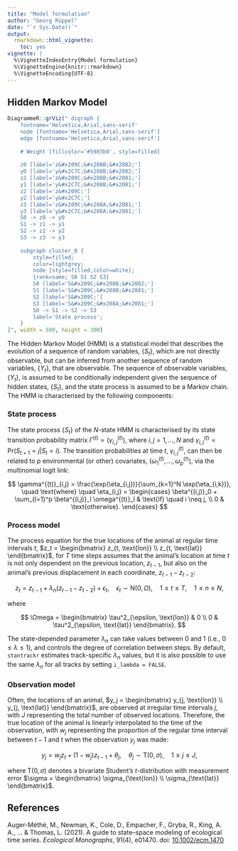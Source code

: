 ```yaml
---
title: "Model formulation"
author: "Georg Rüppel"
date: "`r Sys.Date()`"
output:
  rmarkdown::html_vignette:
    toc: yes
vignette: |
  %\VignetteIndexEntry{Model formulation}
  %\VignetteEngine{knitr::rmarkdown}
  %\VignetteEncoding{UTF-8}
---
```


## Hidden Markov Model

```r
DiagrammeR::grViz(" digraph {
	fontname='Helvetica,Arial,sans-serif'
	node [fontname='Helvetica,Arial,sans-serif']
	edge [fontname='Helvetica,Arial,sans-serif']
    
    # Weight [fillcolor='#5983b0', style=filled]
    
    z0 [label='z&#x209C;&#x208B;&#x2082;']
    y0 [label='y&#x2C7C;&#x208B;&#x2082;']
    z1 [label='z&#x209C;&#x208B;&#x2081;']
    y1 [label='y&#x2C7C;&#x208B;&#x2081;']
    z2 [label='z&#x209C;']
    y2 [label='y&#x2C7C;']
    z3 [label='z&#x209C;&#x208A;&#x2081;']
    y3 [label='y&#x2C7C;&#x208A;&#x2081;']
    S0 -> z0 -> y0
    S1 -> z1 -> y1
    S2 -> z2 -> y2
    S3 -> z3 -> y3
    
    subgraph cluster_0 {
		style=filled;
		color=lightgrey;
		node [style=filled,color=white];
        {rank=same; S0 S1 S2 S3}
		S0 [label='S&#x209C;&#x208B;&#x2082;']
        S1 [label='S&#x209C;&#x208B;&#x2081;']
        S2 [label='S&#x209C;']
        S3 [label='S&#x209C;&#x208A;&#x2081;']
        S0 -> S1 -> S2 -> S3
		label='State process';
	}
}", width = 500, height = 300)
```

The Hidden Markov Model (HMM) is a statistical model that describes the evolution of a sequence of random variables, $\{S_t\}$, which are not directly observable, but can be inferred from another sequence of random variables, $\{Y_t\}$, that are observable. The sequence of observable variables, $\{Y_t\}$, is assumed to be conditionally independent given the sequence of hidden states, $\{S_t\}$, and the state process is assumed to be a Markov chain. The HMM is characterised by the following components:

### State process

The state process $\{S_t\}$ of the $N$-state HMM is characterised by its state transition probability matrix $\Gamma^{(t)} = (\gamma^{(t)}_{i,j})$, where $i,j = 1, \dots, N$ and $\gamma^{(t)}_{i,j} = \text{Pr}(S_{t+1} = j|S_t = i)$.
The transition probabilities at time $t$, $\gamma^{(t)}_{i,j}$, can then be related to $p$ environmental (or other) covariates, $(\omega^{(t)}_1, \dots, \omega^{(t)}_p)$, via the multinomial logit link:

$$
\gamma^{(t)}_{i,j} = \frac{\exp(\eta_{i,j})}{\sum_{k=1}^N \exp(\eta_{i,k})}, 
    \quad \text{where} \quad \eta_{i,j} = 
    \begin{cases}
        \beta^{(i,j)}_0 + \sum_{l=1}^p \beta^{(i,j)}_l \omega^{(t)}_l & \text{if} \quad i \neq j, \\
        0 & \text{otherwise}.
    \end{cases}
$$

### Process model

The process equation for the true locations of the animal at regular time intervals $t$, $z_t = \begin{bmatrix} z_{t, \text{lon}} \\ z_{t, \text{lat}} \end{bmatrix}$, for $T$ time steps assumes that the animal's location at time $t$ is not only dependent on the previous location, $z_{t-1}$, but also on the animal's previous displacement in each coordinate, $z_{t-1} - z_{t-2}$:

$$
z_t = z_{t-1} + \lambda_n (z_{t-1} - z_{t-2}) + \epsilon_t, 
    \quad \epsilon_t \sim \text{N}(0, \Omega), 
    \quad 1 \leq t \leq T,
    \quad 1 \leq n \leq N,
$$

where

$$
\Omega = 
    \begin{bmatrix} 
        \tau^2_{\epsilon, \text{lon}} & 0 \\ 
        0 & \tau^2_{\epsilon, \text{lat}} 
    \end{bmatrix}.
$$

The state-depended parameter $\lambda_n$ can take values between 0 and 1 (i.e., $0 \leq \lambda \leq 1$), and controls the degree of correlation between steps.
By default, `stantrackr` estimates track-specific $\lambda_n$ values, but it is also possible to use the same $\lambda_n$ for all tracks by setting `i_lambda = FALSE`.


### Observation model

Often, the locations of an animal, $y_j = \begin{bmatrix} y_{j, \text{lon}} \\ y_{j, \text{lat}} \end{bmatrix}$, are observed at irregular time intervals $j$, with $J$ representing the total number of observed locations.
Therefore, the true location of the animal is linearly interpolated to the time of the observation, with $w_j$ representing the proportion of the regular time interval between $t-1$ and $t$ when the observation $y_j$ was made:

$$
y_j = w_j z_t + (1 - w_j) z_{t-1} + \theta_j, 
    \quad \theta_j \sim \text{T}(0, \sigma), 
    \quad 1 \leq j \leq J,
$$

where $\text{T}(0, \sigma)$ denotes a bivariate Student's $t$-distribution with measurement error $\sigma = \begin{bmatrix} \sigma_{\text{lon}} \\ \sigma_{\text{lat}} \end{bmatrix}$.

## References

Auger-Méthé, M., Newman, K., Cole, D., Empacher, F., Gryba, R., King, A. A., ... & Thomas, L. (2021). A guide to state–space modeling of ecological time series. *Ecological Monographs*, 91(4), e01470. doi: [10.1002/ecm.1470](https://doi.org/10.1002/ecm.1470)